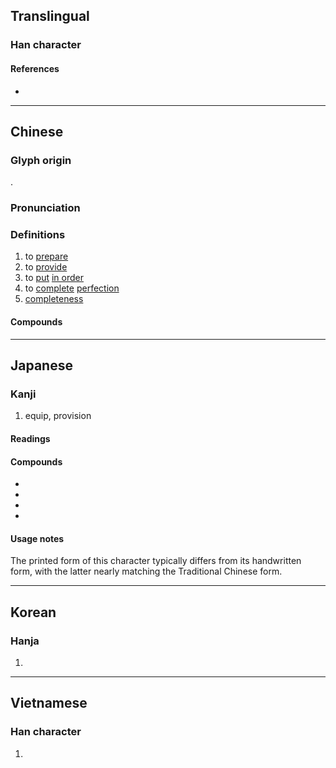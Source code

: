{{also|备|僃}}
{{character info/new}}
{{character info|0x2F809}}
==Translingual==
{{CJKV-forms|備|备|備|備}}

===Han character===
{{Han char|rn=9|rad=人|as=10|sn=12|four=24227|canj=OTHB|ids=⿰亻𤰇 <small>(GT)</small>,⿰亻⿱卄⿸厂用 <small>(JK)</small>}}

====References====
* {{Han ref|kx=0113.210|dkj=00967|dj=0241.110|hdz=10200.080|uh=5099|ud=20633|bh=B3C6|bd=46022}}

----

==Chinese==
{{zh-forms|s=备}}

===Glyph origin===
{{Han etym}}
{{Han compound|亻|𤰈|ls=psc|c1=s|c2=p}}.

===Pronunciation===
{{zh-pron
|m=bèi
|c=bei6
|mn=pī
|mn-t=bi6
|w=3be
|mc=y
|oc=y
|cat=v,a
}}

===Definitions===
{{zh-hanzi}}

# to [[prepare]]
# to [[provide]]
# to [[put]] [[in order]]
# to [[complete]] [[perfection]]
# [[completeness]]

====Compounds====
{{zh-der|不備|乘人不備|乘其不備|俱備|備件|備份|備位|備取|備受好評|備受威脅|備受矚目|備受禮遇|備品|備嘗憂患|備嘗艱苦|備嘗辛苦|備妥|備安庫|備家|備役|備忘錄|備悉|備戰|備料|備查|備案|備注|備用|備用品|備用車胎|備禦|備細|備考|備而不用|備耕|備胎|備荒|備補|備言|備註|備詢|備身府|備辦|備陳|備馬|儲備|儲備幹部|儲備銀行|內備|兵備|具備|兼備|冷氣設備|出其不備|劉備|劉備失箸|吉備真備|周備|周邊設備|國際準備|圓備|報備|夜視設備|守備|守備率|完備|常備不懈|常備兵|常備兵役|常備軍|後備|後備軍人|德容兼備|德才兼備|必備|戒備|戰備|戰備跑道|才德兼備|排備|推崇備至|掩其不備|掩其無備|揚揚無備|攻其不備|攻其無備|整備|文修武備|文武兼備|有備無患|有備而來|材能兼備|核備|機器設備|武備|毫不為備|求備|求全責備|消防設備|準備|準備金|火備|無一不備|百廢備舉|空調設備|籌備|置備|美備|聊備一格|聊復備數|自備|衛浴設備|衛生設備|裝備|製備|設備|該備|謀勇兼備|警備|警備區|警備森嚴|豫備|責備|貯備|購備|趁人不備|軍備|辦備|配備|醇備|野戰裝備|鑒核備查|關懷備至|防備|防火設備|隄備|電化設備|電氣設備|預備|預備役|預備金|養兒備老|齊備|全備}}

----

==Japanese==

===Kanji===
{{ja-kanji|grade=5|rs=人10}}

# equip, provision
====Readings====
{{ja-readings
|goon=び
|kanon=ひ
|kun=そな-える, そな-わる, そなえ
|nanori=そなう, そなわる, たる, とも, なが, なり, のぶ, まさ, みつ, みな, よ, よし, より
}}

====Compounds====
* {{ja-r|備%蓄|び%ちく|gloss=emergency stores}}
* {{ja-r|備品|びひん|gloss=fixtures}}
* {{ja-r|準備|じゅんび|gloss=preparation}}
* {{ja-r|装備|そうび|gloss=equipment}}

====Usage notes====
The printed form of this character typically differs from its handwritten form, with the latter nearly matching the Traditional Chinese form.

----

==Korean==

===Hanja===
{{ko-hanja|hangeul=비|rv=bi|mr=pi}}

# {{rfdef|ko|sort=人10}}

----

==Vietnamese==

===Han character===
{{vi-hantu|[[bị]], [[bẹ]], [[bợ]], [[vựa]]|rs=人10}}

# {{rfdef|vi|sort=人10}}